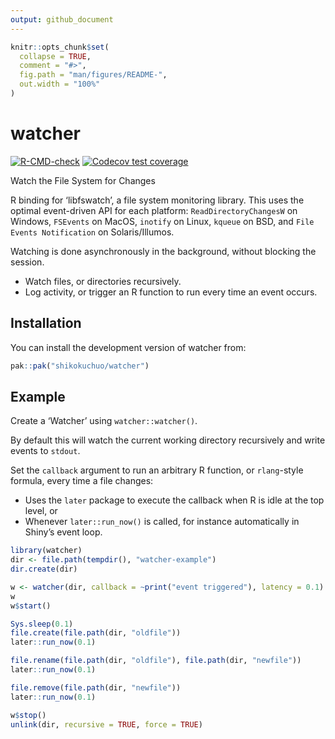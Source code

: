 ```yaml
---
output: github_document
---
```


<!-- README.md is generated from README.Rmd. Please edit that file -->

```r
knitr::opts_chunk$set(
  collapse = TRUE,
  comment = "#>",
  fig.path = "man/figures/README-",
  out.width = "100%"
)
```

# watcher

<!-- badges: start -->
[![R-CMD-check](https://github.com/shikokuchuo/watcher/actions/workflows/R-CMD-check.yaml/badge.svg)](https://github.com/shikokuchuo/watcher/actions/workflows/R-CMD-check.yaml)
[![Codecov test coverage](https://codecov.io/gh/shikokuchuo/watcher/graph/badge.svg)](https://app.codecov.io/gh/shikokuchuo/watcher)
<!-- badges: end -->

Watch the File System for Changes

R binding for 'libfswatch', a file system monitoring library. This uses the optimal event-driven API for each platform: `ReadDirectoryChangesW` on Windows, `FSEvents` on MacOS, `inotify` on Linux, `kqueue` on BSD, and `File Events Notification` on Solaris/Illumos.

Watching is done asynchronously in the background, without blocking the session.

- Watch files, or directories recursively.
- Log activity, or trigger an R function to run every time an event occurs.

## Installation

You can install the development version of watcher from:

``` r
pak::pak("shikokuchuo/watcher")
```

## Example

Create a 'Watcher' using `watcher::watcher()`.

By default this will watch the current working directory recursively and write events to `stdout`.

Set the `callback` argument to run an arbitrary R function, or `rlang`-style formula, every time a file changes:

- Uses the `later` package to execute the callback when R is idle at the top level, or
- Whenever `later::run_now()` is called, for instance automatically in Shiny's event loop.

```r
library(watcher)
dir <- file.path(tempdir(), "watcher-example")
dir.create(dir)

w <- watcher(dir, callback = ~print("event triggered"), latency = 0.1)
w
w$start()

Sys.sleep(0.1)
file.create(file.path(dir, "oldfile"))
later::run_now(0.1)

file.rename(file.path(dir, "oldfile"), file.path(dir, "newfile"))
later::run_now(0.1)

file.remove(file.path(dir, "newfile"))
later::run_now(0.1)

w$stop()
unlink(dir, recursive = TRUE, force = TRUE)
```
